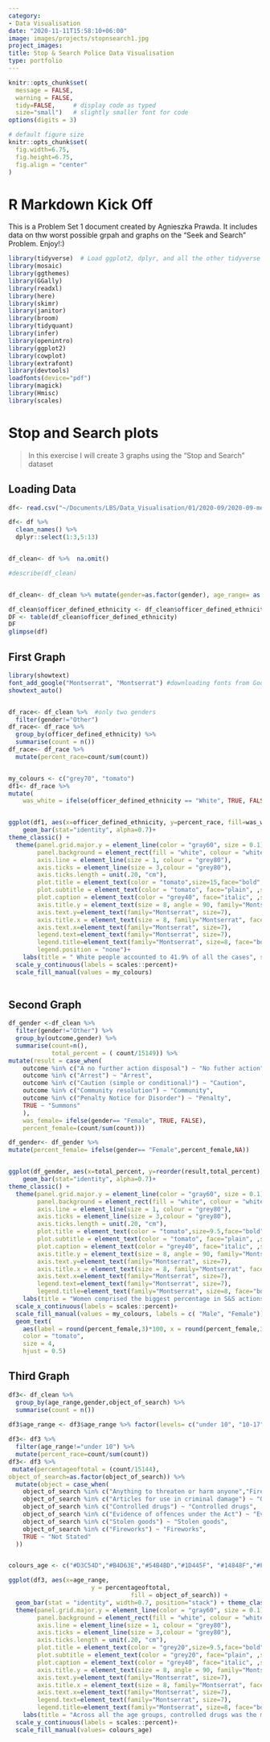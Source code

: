 ```yaml
---
category:
- Data Visualisation
date: "2020-11-11T15:58:10+06:00"
image: images/projects/stopnsearch1.jpg
project_images:
title: Stop & Search Police Data Visualisation
type: portfolio
---
```

```r
knitr::opts_chunk$set(
  message = FALSE, 
  warning = FALSE, 
  tidy=FALSE,     # display code as typed
  size="small")   # slightly smaller font for code
options(digits = 3)

# default figure size
knitr::opts_chunk$set(
  fig.width=6.75, 
  fig.height=6.75,
  fig.align = "center"
)
```

# R Markdown Kick Off

This is a Problem Set 1 document created by Agnieszka Prawda. It includes data on thw worst possible grpah and graphs on the "Seek and Search" Problem. Enjoy!:)

```r
library(tidyverse)  # Load ggplot2, dplyr, and all the other tidyverse packages
library(mosaic)
library(ggthemes)
library(GGally)
library(readxl)
library(here)
library(skimr)
library(janitor)
library(broom)
library(tidyquant)
library(infer)
library(openintro)
library(ggplot2)
library(cowplot)
library(extrafont)
library(devtools)
loadfonts(device="pdf")
library(magick)
library(Hmisc)
library(scales)
```

# Stop and Search plots

> In this exercise I will create 3 graphs using the "Stop and Search" dataset 

## Loading Data
```r
df<- read.csv("~/Documents/LBS/Data_Visualisation/01/2020-09/2020-09-metropolitan-stop-and-search.csv",na.strings="") #loading the file

df<- df %>% 
  clean_names() %>% 
  dplyr::select(1:3,5:13)


df_clean<- df %>%  na.omit()

#describe(df_clean)


df_clean<- df_clean %>% mutate(gender=as.factor(gender), age_range= as.factor(age_range),  officer_defined_ethnicity = as.factor( officer_defined_ethnicity))

df_clean$officer_defined_ethnicity <- df_clean$officer_defined_ethnicity %>% factor(levels= c("White", "Black", "Asian", "Other"))
DF <- table(df_clean$officer_defined_ethnicity)
DF
glimpse(df)

```
## First Graph

```r
library(showtext)
font_add_google("Montserrat", "Montserrat") #downloading fonts from Google
showtext_auto()


df_race<- df_clean %>%  #only two genders
  filter(gender!="Other")
df_race<- df_race %>% 
  group_by(officer_defined_ethnicity) %>% 
  summarise(count = n())
df_race<- df_race %>% 
  mutate(percent_race=count/sum(count))


my_colours <- c("grey70", "tomato")
df1<- df_race %>% 
mutate(
    was_white = ifelse(officer_defined_ethnicity == "White", TRUE, FALSE))


ggplot(df1, aes(x=officer_defined_ethnicity, y=percent_race, fill=was_white)) +
    geom_bar(stat="identity", alpha=0.7)+
theme_classic() +
  theme(panel.grid.major.y = element_line(color = "gray60", size = 0.1),
        panel.background = element_rect(fill = "white", colour = "white"),
        axis.line = element_line(size = 1, colour = "grey80"),
        axis.ticks = element_line(size = 3,colour = "grey80"),
        axis.ticks.length = unit(.20, "cm"),
        plot.title = element_text(color = "tomato",size=15,face="bold", family= "Montserrat"),
        plot.subtitle = element_text(color = "tomato", face="plain", ,size= 10,family= "Montserrat"),
        plot.caption = element_text(color = "grey40", face="italic", ,size= 7,family= "Montserrat",hjust=0),
        axis.title.y = element_text(size = 8, angle = 90, family="Montserrat", face = "plain"),
        axis.text.y=element_text(family="Montserrat", size=7),
        axis.title.x = element_text(size = 8, family="Montserrat", face = "plain"),
        axis.text.x=element_text(family="Montserrat", size=7),
        legend.text=element_text(family="Montserrat", size=7),
        legend.title=element_text(family="Montserrat", size=8, face="bold"),
        legend.position = "none")+
    labs(title = " White people accounted to 41.9% of all the cases", subtitle= "Proportion of Stop & Searches by Ethnicity ", x="Officer defined ethnicity", y=" Percent", caption="Source:  https://data.police.uk/data/") +
  scale_y_continuous(labels = scales::percent)+
  scale_fill_manual(values = my_colours)
   

```




## Second Graph
```r

df_gender <-df_clean %>% 
  filter(gender!="Other") %>% 
  group_by(outcome,gender) %>% 
  summarise(count=n(),
            total_percent = ( count/15149)) %>% 
mutate(result = case_when(
    outcome %in% c("A no further action disposal") ~ "No futher action",
    outcome %in% c("Arrest") ~ "Arrest",
    outcome %in% c("Caution (simple or conditional)") ~ "Caution",
    outcome %in% c("Community resolution") ~ "Community",
    outcome %in% c("Penalty Notice for Disorder") ~ "Penalty",
    TRUE ~ "Summons"
    ),
    was_female= ifelse(gender== "Female", TRUE, FALSE),
    percent_female=(count/sum(count)))

df_gender<- df_gender %>% 
mutate(percent_female= ifelse(gender== "Female",percent_female,NA))


ggplot(df_gender, aes(x=total_percent, y=reorder(result,total_percent), fill=was_female)) +
    geom_bar(stat="identity", alpha=0.7)+
theme_classic() +
  theme(panel.grid.major.y = element_line(color = "gray60", size = 0.1),
        panel.background = element_rect(fill = "white", colour = "white"),
        axis.line = element_line(size = 1, colour = "grey80"),
        axis.ticks = element_line(size = 3,colour = "grey80"),
        axis.ticks.length = unit(.20, "cm"),
        plot.title = element_text(color = "tomato",size=9.5,face="bold", family= "Montserrat"),
        plot.subtitle = element_text(color = "tomato", face="plain", ,size= 9,family= "Montserrat"),
        plot.caption = element_text(color = "grey40", face="italic", ,size= 7,family= "Montserrat",hjust=0),
        axis.title.y = element_text(size = 8, angle = 90, family="Montserrat", face = "plain"),
        axis.text.y=element_text(family="Montserrat", size=7),
        axis.title.x = element_text(size = 8, family="Montserrat", face = "plain"),
        axis.text.x=element_text(family="Montserrat", size=7),
        legend.text=element_text(family="Montserrat", size=7),
        legend.title=element_text(family="Montserrat", size=8, face="bold"))+
    labs(title = "Women comprised the biggest percentage in S&S actions resulting with Community resolution", subtitle= " Proportion of Stop & Searches by Gender and Result", x="Percent", y="Result",fill= "Gender",caption="Source:  https://data.police.uk/data/") +
  scale_x_continuous(labels = scales::percent)+
  scale_fill_manual(values = my_colours, labels = c( "Male", "Female")) +
  geom_text(
    aes(label = round(percent_female,3)*100, x = round(percent_female,3)/2), 
    color = "tomato",
    size = 4,
    hjust = 0.5) 
```


## Third Graph
```r
df3<- df_clean %>% 
  group_by(age_range,gender,object_of_search) %>% 
  summarise(count = n())

df3$age_range <- df3$age_range %>% factor(levels= c("under 10", "10-17", "18-24", "25-34", "over 34")) 
  
df3<- df3 %>% 
  filter(age_range!="under 10") %>% 
  mutate(percent_race=count/sum(count))
df3<- df3 %>% 
 mutate(percentageoftotal = (count/15144),
object_of_search=as.factor(object_of_search)) %>% 
  mutate(object = case_when(
    object_of_search %in% c("Anything to threaten or harm anyone","Firearms","Offensive weapons") ~ "Objects to threaten or harm",
    object_of_search %in% c("Articles for use in criminal damage") ~ "Objects for use in criminal damage",
    object_of_search %in% c("Controlled drugs") ~ "Controlled drugs",
    object_of_search %in% c("Evidence of offences under the Act") ~ "Evidence of offences under the Act",
    object_of_search %in% c("Stolen goods") ~ "Stolen goods",
    object_of_search %in% c("Fireworks") ~ "Fireworks",
    TRUE ~ "Not Stated"
  ))


colours_age <- c("#D3C54D","#B4D63E","#54B4BD","#1D445F", "#14848F","#FDAF49", "#C17716", "#F58723")

ggplot(df3, aes(x=age_range, 
                       y = percentageoftotal, 
                                  fill = object_of_search)) + 
  geom_bar(stat = "identity", width=0.7, position="stack") + theme_classic() +
  theme(panel.grid.major.y = element_line(color = "gray60", size = 0.1),
        panel.background = element_rect(fill = "white", colour = "white"),
        axis.line = element_line(size = 1, colour = "grey80"),
        axis.ticks = element_line(size = 3,colour = "grey80"),
        axis.ticks.length = unit(.20, "cm"),
        plot.title = element_text(color = "grey20",size=9.5,face="bold", family= "Montserrat"),
        plot.subtitle = element_text(color = "grey20", face="plain", ,size= 9,family= "Montserrat"),
        plot.caption = element_text(color = "grey40", face="italic", ,size= 7,family= "Montserrat",hjust=0),
        axis.title.y = element_text(size = 8, angle = 90, family="Montserrat", face = "plain"),
        axis.text.y=element_text(family="Montserrat", size=7),
        axis.title.x = element_text(size = 8, family="Montserrat", face = "plain"),
        axis.text.x=element_text(family="Montserrat", size=7),
        legend.text=element_text(family="Montserrat", size=7),
        legend.title=element_text(family="Montserrat", size=8, face="bold"))+
    labs(title = "Across all the age groups, controlled drugs was the main reason of search", subtitle= "Proportion of Stop & Searches by age and object of search", x="Officer defined ethnicity", y="Percent",fill= "Object of search",caption="Source:  https://data.police.uk/data/") +
  scale_y_continuous(labels = scales::percent)+
  scale_fill_manual(values= colours_age)
  

```

